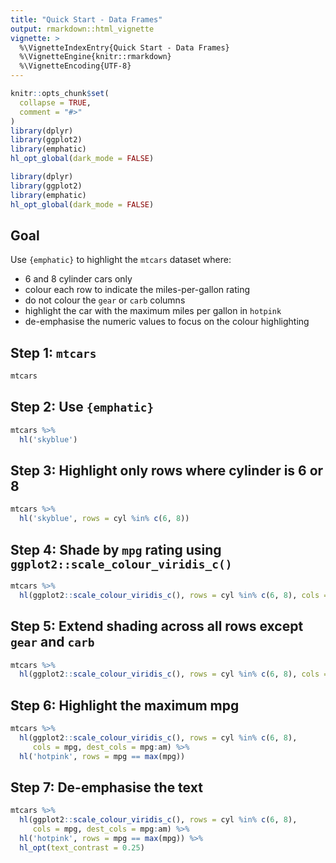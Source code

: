 ```yaml
---
title: "Quick Start - Data Frames"
output: rmarkdown::html_vignette
vignette: >
  %\VignetteIndexEntry{Quick Start - Data Frames}
  %\VignetteEngine{knitr::rmarkdown}
  %\VignetteEncoding{UTF-8}
---
```


```r
knitr::opts_chunk$set(
  collapse = TRUE,
  comment = "#>"
)
library(dplyr)
library(ggplot2)
library(emphatic)
hl_opt_global(dark_mode = FALSE)
```

```r
library(dplyr)
library(ggplot2)
library(emphatic)
hl_opt_global(dark_mode = FALSE)
```



Goal
------------------------------------------------------------------------------

Use `{emphatic}` to highlight the `mtcars` dataset where:

* 6 and 8 cylinder cars only
* colour each row to indicate the miles-per-gallon rating
* do not colour the `gear` or `carb` columns
* highlight the car with the maximum miles per gallon in `hotpink`
* de-emphasise the numeric values to focus on the colour highlighting


Step 1: `mtcars`
------------------------------------------------------------------------------

```r
mtcars
```

Step 2: Use `{emphatic}`
------------------------------------------------------------------------------

```r
mtcars %>%
  hl('skyblue')
```

Step 3: Highlight only rows where cylinder is 6 or 8
------------------------------------------------------------------------------

```r
mtcars %>%
  hl('skyblue', rows = cyl %in% c(6, 8))
```

Step 4: Shade by `mpg` rating using `ggplot2::scale_colour_viridis_c()`
------------------------------------------------------------------------------

```r
mtcars %>%
  hl(ggplot2::scale_colour_viridis_c(), rows = cyl %in% c(6, 8), cols = mpg)
```


Step 5: Extend shading across all rows except `gear` and `carb` 
------------------------------------------------------------------------------

```r
mtcars %>%
  hl(ggplot2::scale_colour_viridis_c(), rows = cyl %in% c(6, 8), cols = mpg, dest_cols = mpg:am)
```


Step 6: Highlight the maximum mpg
------------------------------------------------------------------------------

```r
mtcars %>%
  hl(ggplot2::scale_colour_viridis_c(), rows = cyl %in% c(6, 8), 
     cols = mpg, dest_cols = mpg:am) %>%
  hl('hotpink', rows = mpg == max(mpg))
```

Step 7: De-emphasise the text
------------------------------------------------------------------------------

```r
mtcars %>%
  hl(ggplot2::scale_colour_viridis_c(), rows = cyl %in% c(6, 8), 
     cols = mpg, dest_cols = mpg:am) %>%
  hl('hotpink', rows = mpg == max(mpg)) %>%
  hl_opt(text_contrast = 0.25)
```













